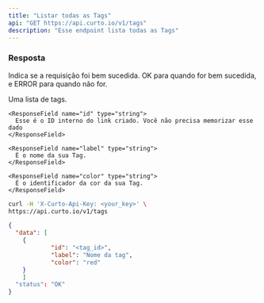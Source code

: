 ```yaml
---
title: "Listar todas as Tags"
api: "GET https://api.curto.io/v1/tags"
description: "Esse endpoint lista todas as Tags"
---
```


### Resposta

<ResponseField name="status" type="string">
  Indica se a requisição foi bem sucedida. OK para quando for bem sucedida, e ERROR para quando não for.
</ResponseField>

<ResponseField name="data" type="array">

  Uma lista de tags.

  <Expandable title="Tag Object">

    <ResponseField name="id" type="string">
      Esse é o ID interno do link criado. Você não precisa memorizar esse dado
    </ResponseField>

    <ResponseField name="label" type="string">
      É o nome da sua Tag.
    </ResponseField>

    <ResponseField name="color" type="string">
      É o identificador da cor da sua Tag.
    </ResponseField>
  </Expandable>

</ResponseField>

<RequestExample>

```bash
curl -H 'X-Curto-Api-Key: <your_key>' \
https://api.curto.io/v1/tags
```

</RequestExample>

<ResponseExample>

```json Response
{
  "data": [
    {
			"id": "<tag_id>",
			"label": "Nome da tag",
			"color": "red"
    }
	]
  "status": "OK"
}
```

</ResponseExample>